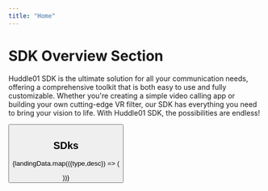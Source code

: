 ```yaml
---
title: "Home"
---
```



# SDK Overview Section

Huddle01 SDK is the ultimate solution for all your communication needs,
offering a comprehensive toolkit that is both easy to use and fully
customizable. Whether you're creating a simple video calling app or building
your own cutting-edge VR filter, our SDK has everything you need to bring your
vision to life. With Huddle01 SDK, the possibilities are endless!

<Button
  variant="primary"
  url="/getStarted"
  text="Get Started"
  isRouting
  className="my-7 w-auto px-8"
/>

## SDks

{landingData.map(({type,desc}) => (

<CommonCard type={type} desc={desc} />
))}

